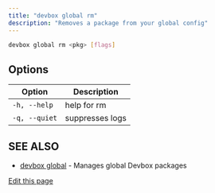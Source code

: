 ```yaml
---
title: "devbox global rm"
description: "Removes a package from your global config"
---
```


```bash
devbox global rm <pkg> [flags]
```

## Options[​](#options "Direct link to Options")

| Option        | Description     |
| ------------- | --------------- |
| `-h, --help`  | help for rm     |
| `-q, --quiet` | suppresses logs |

## SEE ALSO[​](#see-also "Direct link to SEE ALSO")

- [devbox global](/docs/devbox/devbox_global/) - Manages global Devbox packages

[Edit this page](https://github.com/jetify-com/devbox/tree/main/docs/app/docs/cli_reference/devbox_global_rm.md)
